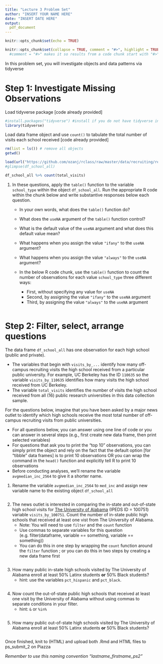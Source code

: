 ```yaml
---
title: "Lecture 3 Problem Set"
author: "INSERT YOUR NAME HERE"
date: "INSERT DATE HERE"
output: 
  pdf_document
---
```


```r
knitr::opts_chunk$set(echo = TRUE)
```

```r
knitr::opts_chunk$set(collapse = TRUE, comment = "#>", highlight = TRUE)
  #comment = "#>" makes it so results from a code chunk start with "#>"; default is "##"
```

In this problem set, you will investigate objects and data patterns via tidyverse


# Step 1: Investigate Missing Observations

Load tidyverse package [code already provided]
```r
#install.packages("tidyverse") #install if you do not have tidyverse installed
library(tidyverse)
```

Load data frame object and use `count()` to tabulate the total number of visits each school received [code already provided]
```r
rm(list = ls()) # remove all objects
getwd()

load(url("https://github.com/ozanj/rclass/raw/master/data/recruiting/recruit_school_allvars.RData"))
#glimpse(df_school_all)

df_school_all %>% count(total_visits)
```


1. In these questions, apply the `table()` function to the variable `school_type` within the object `df_school_all`.  Run the appropriate R code within the chunk below and write substantive responses below each question.

    + In your own words, what does the `table()` function do?  

    + What does the `useNA` argument of the `table()` function control?

    + What is the default value of the `useNA` argument and what does this default value mean?

    + What happens when you assign the value `"ifany"` to the `useNA` argument?

    + What happens when you assign the value `"always"` to the `useNA` argument?

    + In the below R code chunk, use the `table()` function to count the number of observations for each value `school_type` three different ways: 
        + First, without specifying any value for `useNA`
        + Second, by assigning the value `"ifany"` to the `useNA` argument
        + Third,  by assigning the value `"always"` to the `useNA` argument
        
```r

```

# Step 2: Filter, select, arrange questions

The data frame `df_school_all` has one observation for each high school (public and private). 

- The variables that begin with `visits_by_...` identify how many off-campus recruiting visits the high school received from a particular public university. For example, UC Berkeley has the ID `110635` so the variable `visits_by_110635` identifies how many visits the high school received from UC Berkeley. 
- The variable `total_visits` identifies the number of visits the high school received from all (16) public research universities in this data collection sample.

For the questions below, imagine that you have been asked by a major news outlet to identify which high schools receive the most total number of off-campus recruiting visits from public universities. 

- For all questions below, you can answer using one line of code or you can answer in several steps (e.g., first create new data frame, then print selected variables)
- For questions that ask you to print the "top 10" observations, you can simply print the object and rely on the fact that the default option [for "tibble" data frames] is to print 10 observations OR you can wrap the command in the `head()` function and explicitly tell R to print 10 observations
- Before conducting analyses, we'll rename the variable `avgmedian_inc_2564` to give it a shorter name.

1. Rename the variable `avgmedian_inc_2564` to `med_inc` and assign new variable name to the existing object `df_school_all`
```r

```



2. The news outlet is interested in comparing the in-state and out-of-state high school visits for [The University of Alabama](https://nces.ed.gov/globallocator/col_info_popup.asp?ID=100751) (IPEDS ID = 100751) variable `visits_by_100751`. Count the number of in-state public high schools that received at least one vist from The University of Alabama.      
    - Note: You will need to use `filter` and the `count` function  
    - Use commas to separate variables for this question (e.g. filter(dataframe, variable == something, variable == something))
    - You can do this in one step by wrapping the `count` function around the `filter` function ; or you can do this in two steps by creating a new data frame first  
```r

```



3. How many public in-state high schools visited by The University of Alabama enroll at least 50% Latinx students **or** 50% Black students? 
    - hint: use the variables `pct_hispanic` and `pct_black`.
```r

```



4. Now count the out-of-state public high schools that received at least one visit by the University of Alabama without using commas to separate conditions in your filter.  
    - hint: `&` or `%in%`
```r

```




5. How many public out-of-state high schools visited by The University of Alabama enroll at least 50% Latinx students **or** 50% Black students?
```r

```



Once finished, knit to (HTML) and upload both .Rmd and HTML files to ps_submit_2 on Piazza

*Remember to use this naming convention "lastname_firstname_ps2"*

